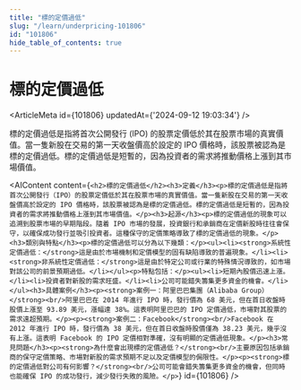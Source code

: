 ```yaml
---
title: "標的定價過低"
slug: "/learn/underpricing-101806"
id: "101806"
hide_table_of_contents: true
---
```



# 標的定價過低

<ArticleMeta id={101806} updatedAt={'2024-09-12 19:03:34'} />
<div className='border-solid border-b border-t-0 my-4 border-[var(--ifm-color-gray-300)]' />

標的定價過低是指將首次公開發行 (IPO) 的股票定價低於其在股票市場的真實價值。當一隻新股在交易的第一天收盤價高於設定的 IPO 價格時，該股票被認為是標的定價過低。標的定價過低是短暫的，因為投資者的需求將推動價格上漲到其市場價值。

<AIContent content={`<h2>標的定價過低</h2><h3>定義</h3><p>標的定價過低是指將首次公開發行（IPO）的股票定價低於其在股票市場的真實價值。當一隻新股在交易的第一天收盤價高於設定的 IPO 價格時，該股票被認為是標的定價過低。標的定價過低是短暫的，因為投資者的需求將推動價格上漲到其市場價值。</p><h3>起源</h3><p>標的定價過低的現象可以追溯到股票市場的早期階段。隨着 IPO 市場的發展，投資銀行和承銷商在定價新股時往往會保守，以確保成功發行並吸引投資者。這種保守的定價策略導致了標的定價過低的現象。</p><h3>類別與特點</h3><p>標的定價過低可以分為以下幾類：</p><ul><li><strong>系統性定價過低：</strong>這是由於市場機制和定價模型的固有缺陷導致的普遍現象。</li><li><strong>非系統性定價過低：</strong>這是由於特定公司或行業的特殊情況導致的，如市場對該公司的前景預期過低。</li></ul><p>特點包括：</p><ul><li>短期內股價迅速上漲。</li><li>投資者對新股的需求旺盛。</li><li>公司可能錯失籌集更多資金的機會。</li></ul><h3>具體案例</h3><p><strong>案例一：阿里巴巴集團（Alibaba Group）</strong><br/>阿里巴巴在 2014 年進行 IPO 時，發行價為 68 美元，但在首日收盤時股價上漲至 93.89 美元，漲幅達 38%。這表明阿里巴巴的 IPO 定價過低，市場對其股票的需求遠超預期。</p><p><strong>案例二：Facebook</strong><br/>Facebook 在 2012 年進行 IPO 時，發行價為 38 美元，但在首日收盤時股價僅為 38.23 美元，幾乎沒有上漲。這表明 Facebook 的 IPO 定價相對準確，沒有明顯的定價過低現象。</p><h3>常見問題</h3><p><strong>為什麼會出現標的定價過低？</strong><br/>主要原因包括承銷商的保守定價策略、市場對新股的需求預期不足以及定價模型的侷限性。</p><p><strong>標的定價過低對公司有何影響？</strong><br/>公司可能會錯失籌集更多資金的機會，但同時也能確保 IPO 的成功發行，減少發行失敗的風險。</p>`} id={101806} />

